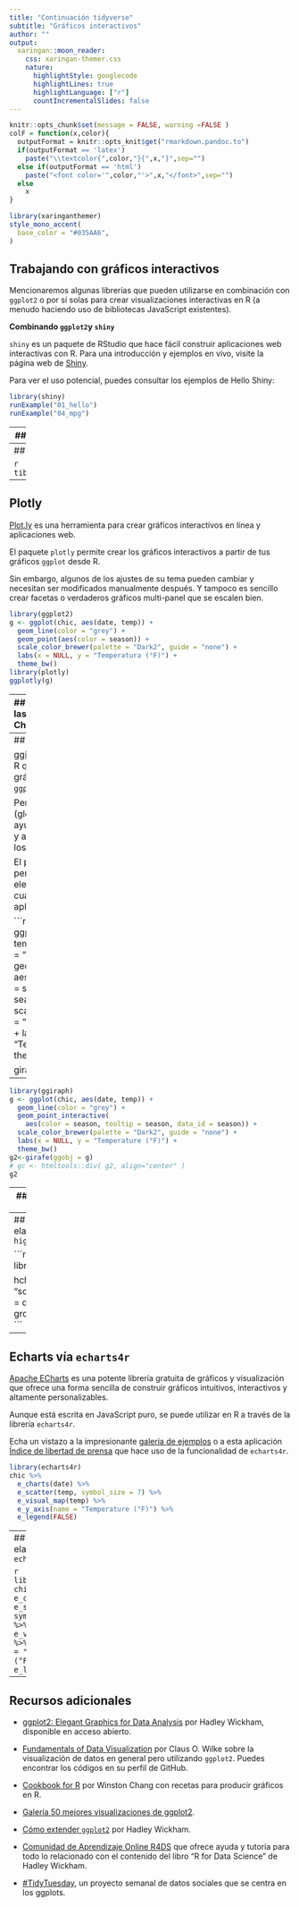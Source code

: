 ```yaml
---
title: "Continuación tidyverse"
subtitle: "Gráficos interactivos"
author: ""
output:
  xaringan::moon_reader:
    css: xaringan-themer.css
    nature:
      highlightStyle: googlecode
      highlightLines: true
      highlightLanguage: ["r"]
      countIncrementalSlides: false
---
```


```r
knitr::opts_chunk$set(message = FALSE, warning =FALSE )
colF = function(x,color){
  outputFormat = knitr::opts_knit$get("rmarkdown.pandoc.to")
  if(outputFormat == 'latex')
    paste("\\textcolor{",color,"}{",x,"}",sep="")
  else if(outputFormat == 'html')
    paste("<font color='",color,"'>",x,"</font>",sep="")
  else
    x
}
```

```r
library(xaringanthemer)
style_mono_accent(
  base_color = "#035AA6",
)
```

## Trabajando con gráficos interactivos

Mencionaremos algunas librerías que pueden utilizarse en combinación con `ggplot2` o por sí solas para crear visualizaciones interactivas en R (a menudo haciendo uso de bibliotecas JavaScript existentes).

**Combinando `ggplot2`y `shiny`**

`shiny` es un paquete de RStudio que hace fácil construir aplicaciones web interactivas con R. Para una introducción y ejemplos en vivo, visite la página web de [Shiny](https://shiny.rstudio.com/).

Para ver el uso potencial, puedes consultar los ejemplos de Hello Shiny:

```r
library(shiny)
runExample("01_hello")
runExample("04_mpg")
```
---
## Conjunto de datos

Para ilustrar las herramientas utilizaremos datos del *Estudio Nacional de Morbilidad y Mortalidad por Contaminación Atmosférica (NMMAPS)*. 

Para que los gráficos sean manejables, limitamos los datos a Chicago entre los años 1997-2000. 

Para más detalles sobre este conjunto de datos, consulta el libro de Roger Peng [Statistical Methods in Environmental Epidemiology with R](https://link.springer.com/book/10.1007/978-0-387-78167-9). 

Podemos importar los datos a nuestra sesión de R, por ejemplo, con `read_csv()` de la librería `readr`. Para acceder a los datos más tarde, los almacenamos en una variable llamada `chic`.

```r
chic <- readr::read_csv("https://raw.githubusercontent.com/z3tt/ggplot-courses/main/data/chicago-nmmaps-custom.csv")
```
---
## Conjunto de datos

```r
tibble::glimpse(chic)
```
---

## Plotly 

[Plot.ly](https://plotly.com/r/plotly-fundamentals/) es una herramienta para crear gráficos interactivos en línea y aplicaciones web. 

El paquete `plotly` permite crear los gráficos interactivos  a partir de tus gráficos `ggplot` desde R.

Sin embargo, algunos de los ajustes de su tema pueden cambiar y necesitan ser modificados manualmente después. Y tampoco es sencillo crear facetas o verdaderos gráficos multi-panel que se escalen bien.

```r
library(ggplot2)
g <- ggplot(chic, aes(date, temp)) +
  geom_line(color = "grey") +
  geom_point(aes(color = season)) +
  scale_color_brewer(palette = "Dark2", guide = "none") +
  labs(x = NULL, y = "Temperatura (°F)") +
  theme_bw()
library(plotly)
ggplotly(g)
```
---
## Gráfico interactivo de las temperaturas en Chicago con `plotly`


```r
library(ggplot2)
g<-ggplot(chic, aes(date, temp)) +
  geom_line(color = "grey") +
  geom_point(aes(color = season)) +
  scale_color_brewer(palette = "Dark2", guide = "none") +
  labs(x = NULL, y = "Temperatura (°F)") +
  theme_bw()
library(plotly)
g2<-ggplotly(g)
gc <- htmltools::div( g2, align="center" )  
gc 
```
---
## `ggiraph`

[ggiraph](https://davidgohel.github.io/ggiraph/index.html) es un paquete de R que permite crear gráficos dinámicos `ggplot2`. 

Permite añadir tooltips (globo /herramienta de ayuda visual), animaciones y acciones JavaScript a los gráficos. 

El paquete también permite la selección de elementos gráficos cuando se utiliza en aplicaciones Shiny.

```r
library(ggiraph)
g <- ggplot(chic, aes(date, temp)) +
  geom_line(color = "grey") +
  geom_point_interactive(
    aes(color = season, tooltip = season, data_id = season)) +
  scale_color_brewer(palette = "Dark2", guide = "none") +
  labs(x = NULL, y = "Temperature (°F)") +
  theme_bw()

girafe(ggobj = g)
```
---
```r
library(ggiraph)
g <- ggplot(chic, aes(date, temp)) +
  geom_line(color = "grey") +
  geom_point_interactive(
    aes(color = season, tooltip = season, data_id = season)) +
  scale_color_brewer(palette = "Dark2", guide = "none") +
  labs(x = NULL, y = "Temperature (°F)") +
  theme_bw()
g2<-girafe(ggobj = g)
# gc <- htmltools::div( g2, align="center" )  
g2 
```
---
## Highcharts vía `highcharter`

[Highcharts](https://www.highcharts.com/) es otra librería de visualización escrita en JavaScript puro que ha sido portado a R. 

El paquete `highcharter` hace posible su uso-pero ten en cuenta que Highcharts sólo es gratuito en caso de uso no comercial.

```r
library(highcharter)
hchart(chic, "scatter", hcaes(x = date, y = temp, group = season))
```
---
## Gráfico elaborado con `highcharter`

```r
library(highcharter)

hchart(chic, "scatter", hcaes(x = date, y = temp, group = season))
```
---
## Echarts vía `echarts4r`

[Apache ECharts](https://echarts.apache.org/en/index.html) es una potente librería gratuita de gráficos y visualización que ofrece una forma sencilla de construir gráficos intuitivos, interactivos y altamente personalizables. 

Aunque está escrita en JavaScript puro, se puede utilizar en R a través de la librería `echarts4r`. 

Echa un vistazo a la impresionante [galería de ejemplos](https://echarts4r.john-coene.com/articles/chart_types.html) o a esta  aplicación [Índice de libertad de prensa](https://johncoene.shinyapps.io/fopi-contest/#home) que hace uso de la funcionalidad de `echarts4r`.

```r
library(echarts4r)
chic %>%
  e_charts(date) %>%
  e_scatter(temp, symbol_size = 7) %>%
  e_visual_map(temp) %>%
  e_y_axis(name = "Temperature (°F)") %>%
  e_legend(FALSE)
```
---
## Gráfico elaborado con `echarts4r`

```r
library(echarts4r)
chic %>%
  e_charts(date) %>%
  e_scatter(temp, symbol_size = 7) %>%
  e_visual_map(temp) %>%
  e_y_axis(name = "Temperature (°F)") %>%
  e_legend(FALSE)
```
---
## Recursos adicionales

* [ggplot2: Elegant Graphics for Data Analysis](https://ggplot2-book.org/) por Hadley Wickham, disponible en acceso abierto.

* [Fundamentals of Data Visualization](https://clauswilke.com/dataviz/) por Claus O. Wilke sobre la visualización de datos en general pero utilizando `ggplot2`. Puedes encontrar los códigos en su perfil de GitHub.

* [Cookbook for R](http://www.cookbook-r.com/Graphs/) por Winston Chang con recetas para producir gráficos en R.

* [Galería 50 mejores visualizaciones de ggplot2](http://r-statistics.co/Top50-Ggplot2-Visualizations-MasterList-R-Code.html).

* [Cómo extender `ggplot2`](https://cran.r-project.org/web/packages/ggplot2/vignettes/extending-ggplot2.html) por Hadley Wickham.

* [Comunidad de Aprendizaje Online R4DS](https://www.rfordatasci.com/) que ofrece ayuda y tutoría para todo lo relacionado con el contenido del libro "R for Data Science" de Hadley Wickham.

* [#TidyTuesday](https://github.com/rfordatascience/tidytuesday), un proyecto semanal de datos sociales que se centra en los ggplots.